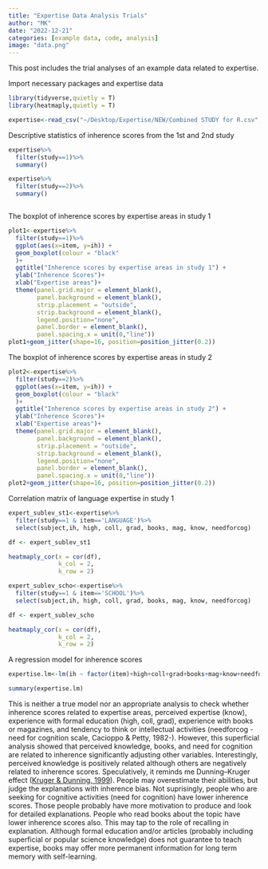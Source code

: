 ```yaml
---
title: "Expertise Data Analysis Trials"
author: "MK"
date: "2022-12-21"
categories: [example data, code, analysis]
image: "data.png"
---
```


This post includes the trial analyses of an example data related to expertise.

Import necessary packages and expertise data

```r
library(tidyverse,quietly = T)
library(heatmaply,quietly = T)

expertise<-read_csv("~/Desktop/Expertise/NEW/Combined STUDY for R.csv", show_col_types = FALSE)
```

Descriptive statistics of inherence scores from the 1st and 2nd study

```r
expertise%>%
  filter(study==1)%>%
  summary()
```

```r
expertise%>%
  filter(study==2)%>%
  summary()
```

```r


```

The boxplot of inherence scores by expertise areas in study 1

```r
plot1<-expertise%>%
  filter(study==1)%>%
  ggplot(aes(x=item, y=ih)) + 
  geom_boxplot(colour = "black"
  )+
  ggtitle("Inherence scores by expertise areas in study 1") +
  ylab("Inherence Scores")+
  xlab("Expertise areas")+
  theme(panel.grid.major = element_blank(),
        panel.background = element_blank(),
        strip.placement = "outside",              
        strip.background = element_blank(),
        legend.position="none",
        panel.border = element_blank(), 
        panel.spacing.x = unit(0,"line"))
plot1+geom_jitter(shape=16, position=position_jitter(0.2))

```

The boxplot of inherence scores by expertise areas in study 2

```r
plot2<-expertise%>%
  filter(study==2)%>%
  ggplot(aes(x=item, y=ih)) + 
  geom_boxplot(colour = "black"
  )+
  ggtitle("Inherence scores by expertise areas in study 2") +
  ylab("Inherence Scores")+
  xlab("Expertise areas")+
  theme(panel.grid.major = element_blank(),
        panel.background = element_blank(),
        strip.placement = "outside",              
        strip.background = element_blank(),
        legend.position="none",
        panel.border = element_blank(), 
        panel.spacing.x = unit(0,"line"))
plot2+geom_jitter(shape=16, position=position_jitter(0.2))
```

Correlation matrix of language expertise in study 1

```r
expert_sublev_st1<-expertise%>%
  filter(study==1 & item=='LANGUAGE')%>%
  select(subject,ih, high, coll, grad, books, mag, know, needforcog)

df <- expert_sublev_st1

heatmaply_cor(x = cor(df),
              k_col = 2,
              k_row = 2)
```

```r
expert_sublev_scho<-expertise%>%
  filter(study==1 & item=='SCHOOL')%>%
  select(subject,ih, high, coll, grad, books, mag, know, needforcog)

df <- expert_sublev_scho

heatmaply_cor(x = cor(df),
              k_col = 2,
              k_row = 2)
```

A regression model for inherence scores

```r
expertise.lm<-lm(ih ~ factor(item)+high+coll+grad+books+mag+know+needforcog, data = expertise)

summary(expertise.lm)
```

This is neither a true model nor an appropriate analysis to check whether inherence scores related to expertise areas, perceived expertise (know), experience with formal education (high, coll, grad), experience with books or magazines, and tendency to think or intellectual activities (needforcog -need for cognition scale, Cacioppo & Petty, 1982-). However, this superficial analysis showed that perceived knowledge, books, and need for cognition are related to inherence significantly adjusting other variables. Interestingly, perceived knowledge is positively related although others are negatively related to inherence scores. Speculatively, it reminds me Dunning--Kruger effect ([Kruger & Dunning, 1999](https://www.sciencedirect.com/science/article/pii/B9780123855220000056#bb0315)). People may overestimate their abilities, but judge the explanations with inherence bias. Not suprisingly, people who are seeking for cognitive activities (need for cognition) have lower inherence scores. Those people probably have more motivation to produce and look for detailed explanations. People who read books about the topic have lower inherence scores also. This may tap to the role of recalling in explanation. Although formal education and/or articles (probably including superficial or popular science knowledge) does not guarantee to teach expertise, books may offer more permanent information for long term memory with self-learning.

